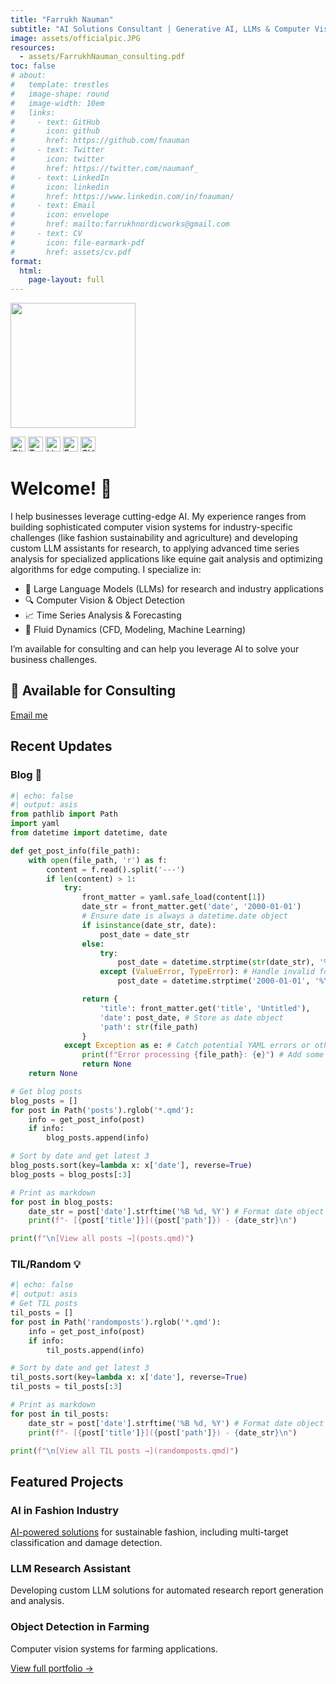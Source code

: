 ```yaml
---
title: "Farrukh Nauman" 
subtitle: "AI Solutions Consultant | Generative AI, LLMs & Computer Vision | PhD in Physics"
image: assets/officialpic.JPG
resources: 
  - assets/FarrukhNauman_consulting.pdf
toc: false
# about: 
#   template: trestles
#   image-shape: round
#   image-width: 10em
#   links:
#     - text: GitHub
#       icon: github
#       href: https://github.com/fnauman
#     - text: Twitter
#       icon: twitter
#       href: https://twitter.com/naumanf_
#     - text: LinkedIn
#       icon: linkedin
#       href: https://www.linkedin.com/in/fnauman/
#     - text: Email
#       icon: envelope
#       href: mailto:farrukhnordicworks@gmail.com
#     - text: CV
#       icon: file-earmark-pdf
#       href: assets/cv.pdf
format: 
  html: 
    page-layout: full
---
```


::: {.grid}

::: {.g-col-12 .g-col-md-3 .text-center}
![](assets/officialpic.JPG){.rounded-circle width=200px}

::: {.d-flex .justify-content-center .gap-3 .mt-3}
[![GitHub](https://raw.githubusercontent.com/FortAwesome/Font-Awesome/6.x/svgs/brands/github.svg){width=24px title="GitHub" .social-icon}](https://github.com/fnauman)
[![Twitter](https://raw.githubusercontent.com/FortAwesome/Font-Awesome/6.x/svgs/brands/twitter.svg){width=24px title="Twitter" .social-icon}](https://twitter.com/naumanf_)
[![LinkedIn](https://raw.githubusercontent.com/FortAwesome/Font-Awesome/6.x/svgs/brands/linkedin.svg){width=24px title="LinkedIn" .social-icon}](https://www.linkedin.com/in/fnauman/)
[![Email](https://raw.githubusercontent.com/FortAwesome/Font-Awesome/6.x/svgs/regular/envelope.svg){width=24px title="Email" .social-icon}](mailto:farrukhnordicworks@gmail.com)
[![CV](https://raw.githubusercontent.com/FortAwesome/Font-Awesome/6.x/svgs/regular/file-pdf.svg){width=24px title="Download CV" .social-icon}](assets/FarrukhNauman_consulting.pdf)
:::
:::


::: {.g-col-12 .g-col-md-9}
<!-- :::{.column-page} -->
# Welcome! 👋

I help businesses leverage cutting-edge AI. My experience ranges from building sophisticated computer vision systems for industry-specific challenges (like fashion sustainability and agriculture) and developing custom LLM assistants for research, to applying advanced time series analysis for specialized applications like equine gait analysis and optimizing algorithms for edge computing. I specialize in:

- 🤖 Large Language Models (LLMs) for research and industry applications
- 🔍 Computer Vision & Object Detection
- 📈 Time Series Analysis & Forecasting
- 🌊 Fluid Dynamics (CFD, Modeling, Machine Learning)

I'm available for consulting and can help you leverage AI to solve your business challenges.  

::: {.callout-note appearance="simple"}
## 🤝 Available for Consulting
::: {.d-flex .gap-2 .mt-3}
<!-- [Schedule a consultation]{.btn .btn-primary} -->
<!-- Google Calendar Appointment Scheduling begin -->
<link href="https://calendar.google.com/calendar/scheduling-button-script.css" rel="stylesheet">
<script src="https://calendar.google.com/calendar/scheduling-button-script.js" async></script>
<script>
(function() {
  var target = document.currentScript;
  window.addEventListener('load', function() {
    calendar.schedulingButton.load({
      url: 'https://calendar.google.com/calendar/appointments/schedules/AcZssZ0xjpTUuITjAslR7WIdraRXZtoKunaB6T2a4CDnuELUAxjFiVx0LMelvbUOQcORHkONM6wbW-oV?gv=true',
      color: '#039BE5',
      label: 'Book an appointment',
      target,
    });
  });
})();
</script>
<!-- end Google Calendar Appointment Scheduling -->
[Email me](mailto:farrukhnordicworks@gmail.com){.btn .btn-outline-primary}
:::
:::

## Recent Updates

::: {.grid}

::: {.g-col-12 .g-col-md-6}
### Blog 📝

```python
#| echo: false
#| output: asis
from pathlib import Path
import yaml
from datetime import datetime, date

def get_post_info(file_path):
    with open(file_path, 'r') as f:
        content = f.read().split('---')
        if len(content) > 1:
            try:
                front_matter = yaml.safe_load(content[1])
                date_str = front_matter.get('date', '2000-01-01')
                # Ensure date is always a datetime.date object
                if isinstance(date_str, date):
                    post_date = date_str
                else:
                    try:
                        post_date = datetime.strptime(str(date_str), '%Y-%m-%d').date()
                    except (ValueError, TypeError): # Handle invalid format or type
                        post_date = datetime.strptime('2000-01-01', '%Y-%m-%d').date()

                return {
                    'title': front_matter.get('title', 'Untitled'),
                    'date': post_date, # Store as date object
                    'path': str(file_path)
                }
            except Exception as e: # Catch potential YAML errors or others
                print(f"Error processing {file_path}: {e}") # Add some logging
                return None
    return None

# Get blog posts
blog_posts = []
for post in Path('posts').rglob('*.qmd'):
    info = get_post_info(post)
    if info:
        blog_posts.append(info)

# Sort by date and get latest 3
blog_posts.sort(key=lambda x: x['date'], reverse=True)
blog_posts = blog_posts[:3]

# Print as markdown
for post in blog_posts:
    date_str = post['date'].strftime('%B %d, %Y') # Format date object for printing
    print(f"- [{post['title']}]({post['path']}) - {date_str}\n")

print(f"\n[View all posts →](posts.qmd)")
```
:::

::: {.g-col-12 .g-col-md-6}
### TIL/Random 💡

```python
#| echo: false
#| output: asis
# Get TIL posts
til_posts = []
for post in Path('randomposts').rglob('*.qmd'):
    info = get_post_info(post)
    if info:
        til_posts.append(info)

# Sort by date and get latest 3
til_posts.sort(key=lambda x: x['date'], reverse=True)
til_posts = til_posts[:3]

# Print as markdown
for post in til_posts:
    date_str = post['date'].strftime('%B %d, %Y') # Format date object for printing
    print(f"- [{post['title']}]({post['path']}) - {date_str}\n")

print(f"\n[View all TIL posts →](randomposts.qmd)")
```
:::

:::

## Featured Projects {.mt-4}

::: {.grid}

::: {.g-col-12 .g-col-md-4}
### AI in Fashion Industry
[AI-powered solutions](https://fnauman.github.io/second-hand-fashion/) for sustainable fashion, including multi-target classification and damage detection.
:::

::: {.g-col-12 .g-col-md-4}
### LLM Research Assistant
Developing custom LLM solutions for automated research report generation and analysis.
:::

::: {.g-col-12 .g-col-md-4}
### Object Detection in Farming
Computer vision systems for farming applications.
:::

:::

[View full portfolio →](portfolio.qmd)

:::
:::
